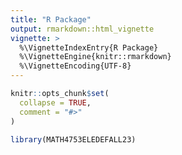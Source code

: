 ```yaml
---
title: "R Package"
output: rmarkdown::html_vignette
vignette: >
  %\VignetteIndexEntry{R Package}
  %\VignetteEngine{knitr::rmarkdown}
  %\VignetteEncoding{UTF-8}
---
```


```r
knitr::opts_chunk$set(
  collapse = TRUE,
  comment = "#>"
)
```

```r
library(MATH4753ELEDEFALL23)
```
